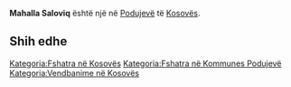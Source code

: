 {{Fshat në 
 | Emri                = Mahalla Saloviq
 | EmriAlt                = 
 | NAME_SHORT_FORM=      
 | NAME_GENERIC=      
 | NAME_SORT_NAME_RO=      MAHALLASALOVIQ
 | FULL_NAME_RO = Mahalla Saloviq
 | FULL_NAME_ND_RO=Mahalla Saloviq
 | SORT_NAME_RG=MAHALLASALOVIQ
 | FULL_NAME_RG=Mahalla Saloviq
 | FULL_NAME_ND_RG=Mahalla Saloviq
 | SRP_NAME_SHORT_FORM=      
 | SRP_NAME_GENERIC=      
 | SRP_NAME_SORT_NAME_RO=      
 | SRP_FULL_NAME_RO = 
 | SRP_FULL_NAME_ND_RO=
 | SRP_SORT_NAME_RG=
 | SRP_FULL_NAME_RG=
 | SRP_FULL_NAME_ND_RG=
 | Emri (Rasa dhanore) = 
 | Figura              = 
 | Shteti              = Kosovo
 | Komuna              = Podujevë
 | Kodi postar         = 
 | Sipërfaqja          = 

 | Popullsia           = 

 | Regj. i popullsisë  = 
 | Dend. e popullsisë  = 
 | Faqja zyrtare       = 
 <!--- Koordinatat ----> 
 | Gjerësia            = 42.950958
 | Gjatësia            = 21.200305
 | Lartësia            = 
}}
'''Mahalla Saloviq''' është një [[]] në [[Podujevë]] të [[Kosovës]].

<!-- == Gjeografia == -->
<!-- == Historia == -->
<!-- == Demografia == -->
== Shih edhe ==
{{Komuna Podujevë}}
{{Kosovo-Administrata-Cung}}

[[Kategoria:Fshatra në Kosovës]]
[[Kategoria:Fshatra në Kommunes Podujevë]]
[[Kategoria:Vendbanime në Kosovës]]